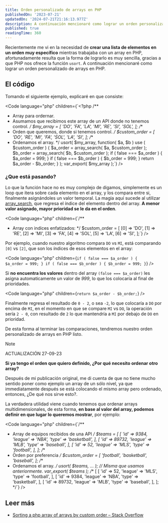 ```yaml
---
title: Orden personalizado de arrays en PHP
publishedOn: '2023-07-21'
updatedOn: '2024-07-21T21:16:13.977Z'
description: A continuación mencionaré como lograr un orden personalizado de arrays en PHP
published: true
readingTime: 360
---
```



Recientemente me vi en la necesidad de **crear una lista de elementos en un orden 
muy específico** mientras trabajaba con un array en PHP, afortunadamente resulta que 
la forma de lograrlo es muy sencilla, gracias a que PHP nos ofrece la función `usort`. 
A continuación mencionaré como lograr un orden personalizado de arrays en PHP.

## El código

Tomando el siguiente ejemplo, explicaré en que consiste:

<Code
    language="php"
    children={`<?php
/**
 * Array para ordernar.
 * Asumamos que recibimos este array de un API donde no tenemos control.
 */
$my_array = [
    'DO',
    'FA',
    'LA',
    'MI',
    'RE',
    'SI',
    'SOL',
];
/**
 * Orden que queremos, donde si tenemos control.
 */
$custom_order = [
    'DO',
    'RE',
    'MI',
    'FA',
    'SOL',
    'LA',
    'SI',
];
/**
 * Ordenamos el array.
 */
usort(
    $my_array,
    function( $a, $b ) use ( $custom_order ) {
        $a_order = array_search( $a, $custom_order );
        $b_order = array_search( $b, $custom_order );
        if ( false === $a_order ) {
            $a_order = 999;
        }
        if ( false === $b_order ) {
            $b_order = 999;
        }
        return $a_order - $b_order;
    }
);
var_export( $my_array );`}
/>

### ¿Que está pasando?

Lo que la función hace no es muy complejo de digamos, simplemente es un loop 
que itera sobre cada elemento en el array, y los compara entre si, finalmente 
asignándoles un valor temporal. La magia aquí sucede al utilizar [array_search](https://www.php.net/manual/en/function.array-search.php), 
que regresa el índice del elemento dentro del array. **A menor valor asignado, 
mayor prioridad se le da en el orden**.

<Code
    language="php"
    children={`/**
 * Array con indices enfatizados:
 */
$custom_order = [
    [0] => 'DO',
    [1] => 'RE',
    [2] => 'MI',
    [3] => 'FA',
    [4] => 'SOL',
    [5] => 'LA',
    [6] => 'SI',
];`}
/>

Por ejemplo, cuando nuestro algoritmo compara `DO` vs `MI`, está comparando `[0]` vs `[2]`, 
que son los índices de esos elementos en el array:

<Code
    language="php"
    children={`if ( false === $a_order ) {    
    $a_order = 999;
}
if ( false === $b_order ) {
    $b_order = 999;
}`}
/>

Si **no encuentra los valores** dentro del array `(false === $a_order)` les asigna 
automaticamente un valor de _999_, lo que los colocaría al final de prioridades.

<Code
    language="php"
    children={`return $a_order - $b_order;`}
/>

Finalmente regresa el resultado de `0 - 2`, o sea `-2`, lo que colocaría a `DO` 
por encima de `MI`, en el momento en que se compare `MI` vs `DO`, la operación 
sería `2 - 0`, con resultado de `2` lo que mantendría a `MI` por debajo de `DO` en prioridad.

De esta forma al terminar las comparaciones, tendremos nuestro orden personalizado de arrays en PHP listo.

> [!NOTE]
> ACTUALIZACIÓN 27-09-23
>
> **Si ya tengo el orden que quiero definido, ¿Por qué necesito ordenar otro array?**
>
> Después de mi publicación original, me di cuenta de que no tiene mucho sentido 
poner como ejemplo un array de un sólo nivel, ya que immediatamente después se 
está colocando el mismo array pero ordenado, entonces, ¿De qué nos sirve esto?.
>
> La verdadera utilidad viene cuando tenemos que ordenar arrays multidimensionales, 
de esta forma, **en base al valor del array, podemos definir en que lugar 
lo queremos mostrar**, por ejemplo:

<Code
    language="php"
    children={`/**
 * Array de equipos recibidos de una API
 */
$teams = [
    [
        'id'     => 9384,
        'league' => 'NBA',
        'type'   => 'basketball',
    ],
    [
        'id'     => 89732,
        'league' => 'MLB',
        'type'   => 'baseball',
    ],
    [
        'id'     => 52,
        'league' => 'MLS',
        'type'   => 'football',
    ],
];
/**
 * Orden por preferencia
 */
$custom_order = [
    'football',
    'basketball',
    'baseball',
];
/**
 * Ordenamos el array.
 */
usort( $teams, ... ); // Misma que usamos anteriormente.
var_export( $teams );
/**
[
    [
        'id'     => 52,
        'league' => 'MLS',
        'type'   => 'football',
    ],
    [
        'id'     => 9384,
        'league' => 'NBA',
        'type'   => 'basketball',
    ],
    [
        'id'     => 89732,
        'league' => 'MLB',
        'type'   => 'baseball',
    ],
];
*/`}
/>


## Leer más
- [Sorting a php array of arrays by custom order – Stack Overflow](https://stackoverflow.com/questions/11145393/sorting-a-php-array-of-arrays-by-custom-order)

